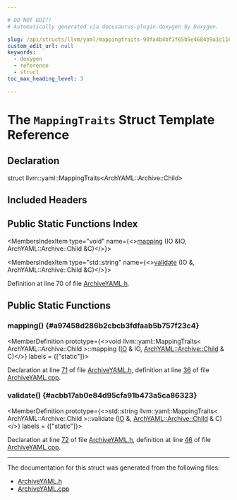 ```yaml
---

# DO NOT EDIT!
# Automatically generated via docusaurus-plugin-doxygen by Doxygen.

slug: /api/structs/llvm/yaml/mappingtraits-90fa4b4bf1f65b5e4684b9a1c116c7f5
custom_edit_url: null
keywords:
  - doxygen
  - reference
  - struct
toc_max_heading_level: 3

---
```





# The `MappingTraits` Struct Template Reference

<DoxygenPage pluginConfig={pluginConfig}>



## Declaration

<CodeBlock>struct llvm::yaml::MappingTraits&lt;ArchYAML::Archive::Child&gt;</CodeBlock>

## Included Headers

<IncludesList>
<IncludesListItem
  filePath="llvm/ObjectYAML/ArchiveYAML.h"
  permalink="/docs/api/files/include/include/llvm/include/llvm/objectyaml/archiveyaml-h"
  isLocal="true" />
</IncludesList>

## Public Static Functions Index

<MembersIndex>

<MembersIndexItem
  type="void"
  name={<><a href="#a97458d286b2cbcb3fdfaab5b757f23c4">mapping</a> (IO &amp;IO, ArchYAML::Archive::Child &amp;C)</>}>
</MembersIndexItem>

<MembersIndexItem
  type="std::string"
  name={<><a href="#acbb17ab0e84d95cfa91b473a5ca86323">validate</a> (IO &amp;, ArchYAML::Archive::Child &amp;C)</>}>
</MembersIndexItem>

</MembersIndex>


Definition at line 70 of file <a href="/docs/api/files/include/include/llvm/include/llvm/objectyaml/archiveyaml-h">ArchiveYAML.h</a>.

<SectionDefinition>

## Public Static Functions

### mapping() {#a97458d286b2cbcb3fdfaab5b757f23c4}

<MemberDefinition
  prototype={<>void llvm::yaml::MappingTraits&lt; ArchYAML::Archive::Child &gt;::mapping (<a href="/docs/api/classes/llvm/yaml/io">IO</a> &amp; IO, <a href="/docs/api/structs/llvm/archyaml/archive/child">ArchYAML::Archive::Child</a> &amp; C)</>}
  labels = {["static"]}>

Declaration at line <a href="/docs/api/files/include/include/llvm/include/llvm/objectyaml/archiveyaml-h/#l00071">71</a> of file <a href="/docs/api/files/include/include/llvm/include/llvm/objectyaml/archiveyaml-h">ArchiveYAML.h</a>, definition at line <a href="/docs/api/files/lib/lib/objectyaml/archiveyaml-cpp/#l00036">36</a> of file <a href="/docs/api/files/lib/lib/objectyaml/archiveyaml-cpp">ArchiveYAML.cpp</a>.
</MemberDefinition>

### validate() {#acbb17ab0e84d95cfa91b473a5ca86323}

<MemberDefinition
  prototype={<>std::string llvm::yaml::MappingTraits&lt; ArchYAML::Archive::Child &gt;::validate (<a href="/docs/api/classes/llvm/yaml/io">IO</a> &amp;, <a href="/docs/api/structs/llvm/archyaml/archive/child">ArchYAML::Archive::Child</a> &amp; C)</>}
  labels = {["static"]}>

Declaration at line <a href="/docs/api/files/include/include/llvm/include/llvm/objectyaml/archiveyaml-h/#l00072">72</a> of file <a href="/docs/api/files/include/include/llvm/include/llvm/objectyaml/archiveyaml-h">ArchiveYAML.h</a>, definition at line <a href="/docs/api/files/lib/lib/objectyaml/archiveyaml-cpp/#l00046">46</a> of file <a href="/docs/api/files/lib/lib/objectyaml/archiveyaml-cpp">ArchiveYAML.cpp</a>.
</MemberDefinition>

</SectionDefinition>

<hr/>

The documentation for this struct was generated from the following files:

<ul>
<li><a href="/docs/api/files/include/include/llvm/include/llvm/objectyaml/archiveyaml-h">ArchiveYAML.h</a></li>
<li><a href="/docs/api/files/lib/lib/objectyaml/archiveyaml-cpp">ArchiveYAML.cpp</a></li>
</ul>

</DoxygenPage>

